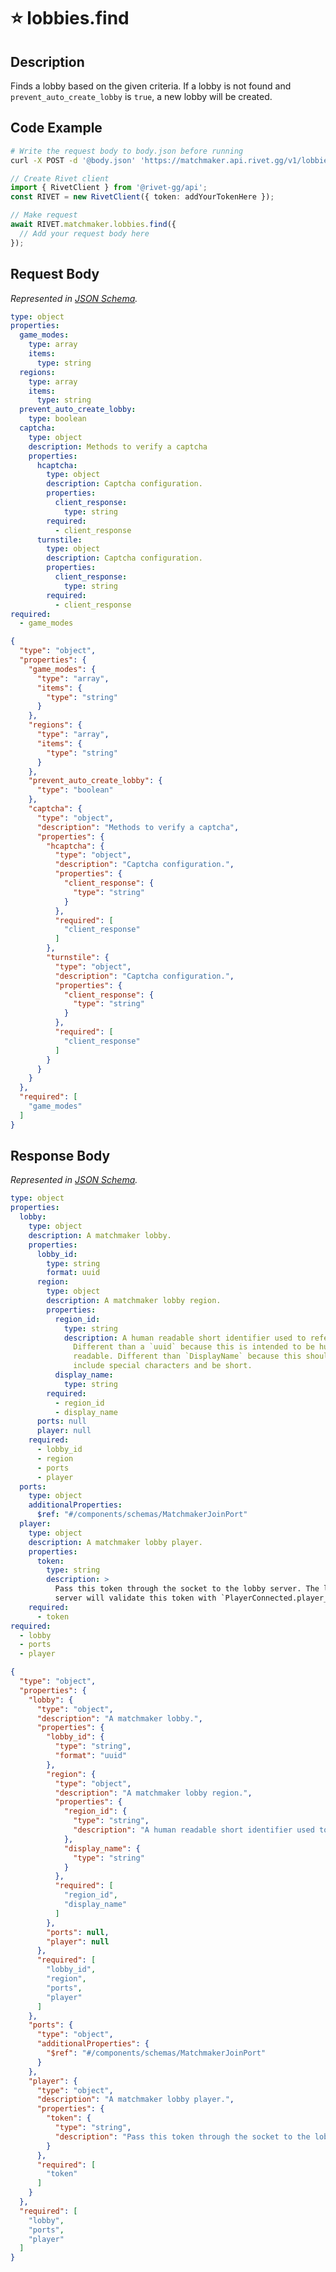 
# ⭐️ lobbies.find

## Description

Finds a lobby based on the given criteria.
If a lobby is not found and `prevent_auto_create_lobby` is `true`, 
a new lobby will be created.



## Code Example

<CodeGroup title='Request' tag='POST' label='https://matchmaker.api.rivet.gg/v1/lobbies/find'>

```bash {{ title: 'cURL' }}
# Write the request body to body.json before running
curl -X POST -d '@body.json' 'https://matchmaker.api.rivet.gg/v1/lobbies/find'
```

```ts
// Create Rivet client
import { RivetClient } from '@rivet-gg/api';
const RIVET = new RivetClient({ token: addYourTokenHere });

// Make request
await RIVET.matchmaker.lobbies.find({
  // Add your request body here
});
```

</CodeGroup>


## Request Body

_Represented in [JSON Schema](https://json-schema.org/)._

<CodeGroup title='Request'>

```yaml
type: object
properties:
  game_modes:
    type: array
    items:
      type: string
  regions:
    type: array
    items:
      type: string
  prevent_auto_create_lobby:
    type: boolean
  captcha:
    type: object
    description: Methods to verify a captcha
    properties:
      hcaptcha:
        type: object
        description: Captcha configuration.
        properties:
          client_response:
            type: string
        required:
          - client_response
      turnstile:
        type: object
        description: Captcha configuration.
        properties:
          client_response:
            type: string
        required:
          - client_response
required:
  - game_modes

```

```json
{
  "type": "object",
  "properties": {
    "game_modes": {
      "type": "array",
      "items": {
        "type": "string"
      }
    },
    "regions": {
      "type": "array",
      "items": {
        "type": "string"
      }
    },
    "prevent_auto_create_lobby": {
      "type": "boolean"
    },
    "captcha": {
      "type": "object",
      "description": "Methods to verify a captcha",
      "properties": {
        "hcaptcha": {
          "type": "object",
          "description": "Captcha configuration.",
          "properties": {
            "client_response": {
              "type": "string"
            }
          },
          "required": [
            "client_response"
          ]
        },
        "turnstile": {
          "type": "object",
          "description": "Captcha configuration.",
          "properties": {
            "client_response": {
              "type": "string"
            }
          },
          "required": [
            "client_response"
          ]
        }
      }
    }
  },
  "required": [
    "game_modes"
  ]
}
```

</CodeGroup>


## Response Body

_Represented in [JSON Schema](https://json-schema.org/)._

<CodeGroup title='Response'>

```yaml
type: object
properties:
  lobby:
    type: object
    description: A matchmaker lobby.
    properties:
      lobby_id:
        type: string
        format: uuid
      region:
        type: object
        description: A matchmaker lobby region.
        properties:
          region_id:
            type: string
            description: A human readable short identifier used to references resources.
              Different than a `uuid` because this is intended to be human
              readable. Different than `DisplayName` because this should not
              include special characters and be short.
          display_name:
            type: string
        required:
          - region_id
          - display_name
      ports: null
      player: null
    required:
      - lobby_id
      - region
      - ports
      - player
  ports:
    type: object
    additionalProperties:
      $ref: "#/components/schemas/MatchmakerJoinPort"
  player:
    type: object
    description: A matchmaker lobby player.
    properties:
      token:
        type: string
        description: >
          Pass this token through the socket to the lobby server. The lobby
          server will validate this token with `PlayerConnected.player_token`
    required:
      - token
required:
  - lobby
  - ports
  - player

```

```json
{
  "type": "object",
  "properties": {
    "lobby": {
      "type": "object",
      "description": "A matchmaker lobby.",
      "properties": {
        "lobby_id": {
          "type": "string",
          "format": "uuid"
        },
        "region": {
          "type": "object",
          "description": "A matchmaker lobby region.",
          "properties": {
            "region_id": {
              "type": "string",
              "description": "A human readable short identifier used to references resources. Different than a `uuid` because this is intended to be human readable. Different than `DisplayName` because this should not include special characters and be short."
            },
            "display_name": {
              "type": "string"
            }
          },
          "required": [
            "region_id",
            "display_name"
          ]
        },
        "ports": null,
        "player": null
      },
      "required": [
        "lobby_id",
        "region",
        "ports",
        "player"
      ]
    },
    "ports": {
      "type": "object",
      "additionalProperties": {
        "$ref": "#/components/schemas/MatchmakerJoinPort"
      }
    },
    "player": {
      "type": "object",
      "description": "A matchmaker lobby player.",
      "properties": {
        "token": {
          "type": "string",
          "description": "Pass this token through the socket to the lobby server. The lobby server will validate this token with `PlayerConnected.player_token`\n"
        }
      },
      "required": [
        "token"
      ]
    }
  },
  "required": [
    "lobby",
    "ports",
    "player"
  ]
}
```

</CodeGroup>

